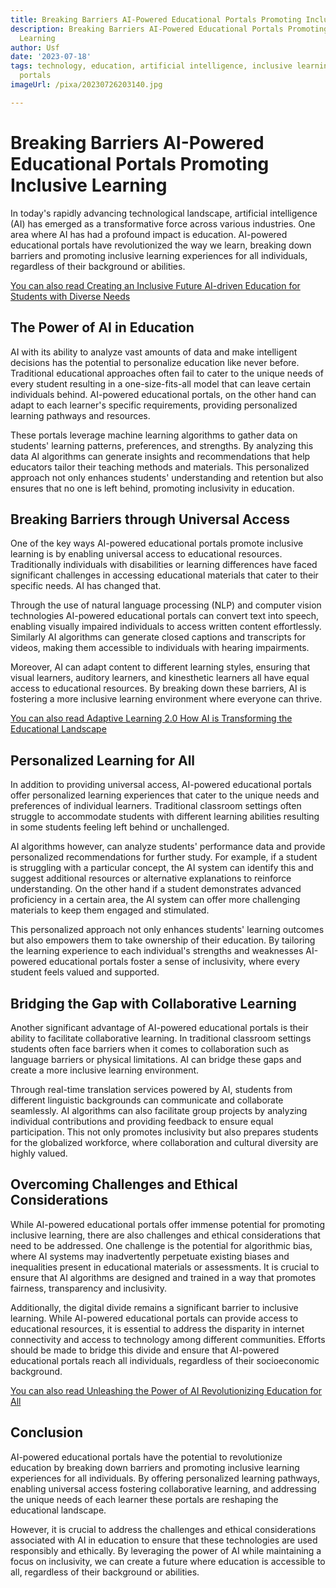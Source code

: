 ```yaml
---
title: Breaking Barriers AI-Powered Educational Portals Promoting Inclusive Learning
description: Breaking Barriers AI-Powered Educational Portals Promoting Inclusive
  Learning
author: Usf
date: '2023-07-18'
tags: technology, education, artificial intelligence, inclusive learning, educational
  portals
imageUrl: /pixa/20230726203140.jpg

---
```

# Breaking  Barriers AI-Powered Educational Portals Promoting Inclusive Learning

In  today's rapidly advancing technological  landscape, artificial  intelligence (AI)  has emerged as a transformative force across various  industries. One area where AI has had a profound impact is education. AI-powered educational portals have revolutionized the way we  learn, breaking down  barriers and promoting inclusive learning experiences for all individuals,  regardless of their background or abilities.

[You can also read Creating an Inclusive Future AI-driven Education for Students with Diverse Needs](Creating%20an%20Inclusive%20Future%20AI-driven%20Education%20for%20Students%20with%20Diverse%20Needs)


## The Power of AI in Education

AI with  its ability to analyze vast amounts  of data and make  intelligent decisions has the potential to personalize education like  never before. Traditional educational approaches often fail to cater to the unique needs of every  student resulting in a one-size-fits-all  model that can leave certain individuals behind. AI-powered educational portals, on  the other hand can adapt to  each learner's specific requirements, providing personalized learning pathways and resources.

These portals leverage machine learning algorithms to gather data on students' learning patterns, preferences, and  strengths. By analyzing this data AI algorithms  can generate insights and recommendations that help educators tailor  their teaching methods and materials. This personalized approach not only  enhances students' understanding and retention but also ensures that no one is left behind, promoting inclusivity in education.

## Breaking Barriers through Universal Access

One of the key ways AI-powered educational portals  promote inclusive learning is by enabling  universal access to  educational resources. Traditionally individuals with disabilities or learning differences have faced significant challenges in  accessing educational materials that  cater to their specific needs. AI has changed that.

Through the use of natural  language processing (NLP) and computer vision technologies AI-powered educational portals can convert text into speech,  enabling visually impaired individuals to access written content effortlessly.  Similarly AI algorithms can generate closed captions and transcripts for videos, making them accessible to individuals with hearing impairments.

Moreover,  AI can adapt  content to different learning styles, ensuring that visual learners, auditory learners,  and kinesthetic learners all have  equal access to educational resources. By breaking  down these barriers, AI is fostering a more inclusive learning environment where everyone can  thrive.

[You can  also  read Adaptive Learning 2.0  How AI is Transforming the Educational Landscape](Adaptive%20Learning%202.0%20How%20AI%20is%20Transforming%20the%20Educational%20Landscape)


##  Personalized Learning for All

In addition to providing universal  access, AI-powered educational portals offer personalized learning experiences that cater to the unique needs and preferences of individual learners. Traditional classroom settings often struggle to accommodate  students with different learning  abilities resulting in some students feeling left behind  or unchallenged.

AI algorithms however, can analyze students' performance data and provide personalized recommendations for further study. For example, if a student is struggling with a particular concept, the AI  system can identify this and suggest additional resources or alternative explanations to reinforce understanding.  On the other hand if a student demonstrates advanced proficiency in a certain area, the AI  system can offer more challenging materials to keep them engaged and stimulated.

This personalized approach not  only enhances students' learning outcomes but also  empowers  them  to  take ownership  of their education. By tailoring the learning experience to each individual's strengths  and weaknesses AI-powered educational portals foster a sense of inclusivity, where every student feels valued and supported.

## Bridging the Gap with Collaborative Learning

Another significant advantage of AI-powered educational portals is their ability  to  facilitate collaborative learning. In traditional classroom settings students often face barriers when it comes to  collaboration such as language barriers  or physical limitations. AI can  bridge these  gaps and  create a more  inclusive learning environment.

Through real-time translation services  powered by AI, students from  different linguistic backgrounds can communicate and collaborate seamlessly. AI algorithms can  also facilitate group projects by analyzing individual contributions  and providing feedback to  ensure equal participation. This not only promotes inclusivity but also prepares  students for the globalized workforce, where collaboration  and cultural diversity are highly valued.

## Overcoming Challenges and Ethical Considerations

While AI-powered educational portals offer immense potential for promoting inclusive learning, there are also challenges and ethical considerations that need to be addressed. One challenge is the potential for algorithmic bias, where AI systems may inadvertently perpetuate  existing biases and inequalities present in educational materials or assessments. It is crucial to ensure that AI algorithms are designed and trained in a  way that promotes fairness, transparency and inclusivity.

Additionally, the digital divide remains a  significant barrier to inclusive  learning. While AI-powered educational portals can provide access  to educational resources,  it is essential to address the  disparity in internet connectivity and access to technology among different communities. Efforts should be made to bridge this divide and ensure that AI-powered educational portals reach all individuals, regardless of their socioeconomic background.

[You  can also read Unleashing the Power of AI Revolutionizing Education for All](Unleashing%20the%20Power%20of%20AI%20Revolutionizing%20Education%20for%20All)


## Conclusion

AI-powered educational portals have  the potential to revolutionize education by breaking down barriers and promoting inclusive  learning experiences  for all individuals. By offering personalized learning pathways, enabling universal access fostering collaborative learning, and addressing the unique needs of each learner  these portals are reshaping the educational landscape.

However,  it is crucial to address the  challenges and ethical considerations associated with AI  in education to ensure that these technologies are used responsibly  and ethically. By leveraging the power  of AI while maintaining a focus on inclusivity, we can  create a future where education is accessible to all, regardless of their background or abilities.